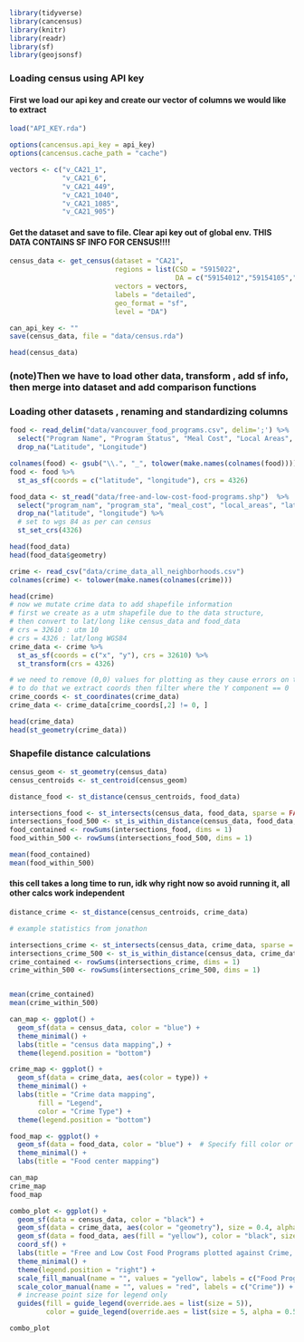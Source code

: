 ```r
library(tidyverse)
library(cancensus)
library(knitr)
library(readr)
library(sf)
library(geojsonsf)
```

### Loading census using API key
#### First we load our api key and create our vector of columns we would like to extract
```r
load("API_KEY.rda")

options(cancensus.api_key = api_key)
options(cancensus.cache_path = "cache")

vectors <- c("v_CA21_1",
             "v_CA21_6",
             "v_CA21_449",
             "v_CA21_1040",
             "v_CA21_1085",
             "v_CA21_905")
```
#### Get the dataset and save to file. Clear api key out of global env. THIS DATA CONTAINS SF INFO FOR CENSUS!!!!
```r
census_data <- get_census(dataset = "CA21",
                          regions = list(CSD = "5915022", 
                                         DA = c("59154012","59154105","59154090","59150936","59154101","59154104","59154035","59154103","59154102","59154034","59150945","59154091","59154093","59154099","59150946","59154100","59154078","59154079","59154082","59154081","59154080","59150939","59150938","59154083","59154095","59154084","59150941","59150942","59154085","59154088","59154087","59154089","59154097","59154098","59154096","59154092","59154013","59150952")),
                          vectors = vectors,
                          labels = "detailed",
                          geo_format = "sf",
                          level = "DA")

can_api_key <- ""
save(census_data, file = "data/census.rda")
```

```r
head(census_data)
```

### (note)Then we have to load other data, transform , add sf info, then merge into dataset and add comparison functions


### Loading other datasets , renaming and standardizing columns

```r
food <- read_delim("data/vancouver_food_programs.csv", delim=';') %>% 
  select("Program Name", "Program Status", "Meal Cost", "Local Areas", "Latitude", "Longitude") %>%
  drop_na("Latitude", "Longitude")

colnames(food) <- gsub("\\.", "_", tolower(make.names(colnames(food))))
food <- food %>%
  st_as_sf(coords = c("latitude", "longitude"), crs = 4326)
```


```r
food_data <- st_read("data/free-and-low-cost-food-programs.shp")  %>%
  select("program_nam", "program_sta", "meal_cost", "local_areas", "latitude", "longitude", "geometry") %>%
  drop_na("latitude", "longitude") %>%
  # set to wgs 84 as per can census
  st_set_crs(4326)

head(food_data)
head(food_data$geometry)
```
```r
crime <- read_csv("data/crime_data_all_neighborhoods.csv")
colnames(crime) <- tolower(make.names(colnames(crime)))

head(crime)
# now we mutate crime data to add shapefile information
# first we create as a utm shapefile due to the data structure, 
# then convert to lat/long like census_data and food_data
# crs = 32610 : utm 10
# crs = 4326 : lat/long WGS84
crime_data <- crime %>%
  st_as_sf(coords = c("x", "y"), crs = 32610) %>%
  st_transform(crs = 4326)

# we need to remove (0,0) values for plotting as they cause errors on the axis
# to do that we extract coords then filter where the Y component == 0
crime_coords <- st_coordinates(crime_data)
crime_data <- crime_data[crime_coords[,2] != 0, ]

head(crime_data)
head(st_geometry(crime_data))
```
### Shapefile distance calculations
```r

census_geom <- st_geometry(census_data)
census_centroids <- st_centroid(census_geom)

distance_food <- st_distance(census_centroids, food_data)

intersections_food <- st_intersects(census_data, food_data, sparse = FALSE)
intersections_food_500 <- st_is_within_distance(census_data, food_data, sparse = FALSE, dist = 500)
food_contained <- rowSums(intersections_food, dims = 1)
food_within_500 <- rowSums(intersections_food_500, dims = 1)

mean(food_contained)
mean(food_within_500)
```
#### this cell takes a long time to run, idk why right now so avoid running it, all other calcs work independent

```r
distance_crime <- st_distance(census_centroids, crime_data)
```



```r
# example statistics from jonathon

intersections_crime <- st_intersects(census_data, crime_data, sparse = FALSE)
intersections_crime_500 <- st_is_within_distance(census_data, crime_data, sparse = FALSE, dist = 500)
crime_contained <- rowSums(intersections_crime, dims = 1)
crime_within_500 <- rowSums(intersections_crime_500, dims = 1)


mean(crime_contained)
mean(crime_within_500)
```
```r
can_map <- ggplot() +
  geom_sf(data = census_data, color = "blue") +  
  theme_minimal() +
  labs(title = "census data mapping",) +
  theme(legend.position = "bottom")

crime_map <- ggplot() +
  geom_sf(data = crime_data, aes(color = type)) +  
  theme_minimal() +
  labs(title = "Crime data mapping",
       fill = "Legend", 
       color = "Crime Type") +
  theme(legend.position = "bottom")

food_map <- ggplot() +
  geom_sf(data = food_data, color = "blue") +  # Specify fill color or variable if needed
  theme_minimal() +
  labs(title = "Food center mapping")

can_map
crime_map
food_map
```
```r
combo_plot <- ggplot() +
  geom_sf(data = census_data, color = "black") +
  geom_sf(data = crime_data, aes(color = "geometry"), size = 0.4, alpha = 0.2) +
  geom_sf(data = food_data, aes(fill = "yellow"), color = "black", size = 2, alpha = 0.8, shape = 21) +
  coord_sf() + 
  labs(title = "Free and Low Cost Food Programs plotted against Crime, Vancouver") +
  theme_minimal() +
  theme(legend.position = "right") +
  scale_fill_manual(name = "", values = "yellow", labels = c("Food Programs")) +
  scale_color_manual(name = "", values = "red", labels = c("Crime")) +
  # increase point size for legend only
  guides(fill = guide_legend(override.aes = list(size = 5)),
         color = guide_legend(override.aes = list(size = 5, alpha = 0.5)))

combo_plot
```



